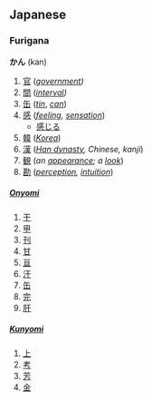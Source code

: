 == Japanese ==
=== Furigana ===
'''かん''' (kan)

# [[官]] (''[[government]])''
# [[間]] (''[[interval]])''
# [[缶]] (''[[tin]]'', ''[[can]]'')
# [[感]] (''[[feeling]], [[sensation]]'')
#* [[感じる]]
# [[韓]] (''[[Korea]]'')
# [[漢]] (''[[Han dynasty]], Chinese, kanji'')
# [[観]] (''an [[appearance]]; a [[look]]'')
# [[勘]] (''[[perception]], [[intuition]]'')
{{furistub}}

==== {{Kanji readings}} ====
===== [[Onyomi]] =====
# [[干]]
# [[甲]]
# [[刊]]
# [[甘]]
# [[亘]]
# [[汗]]
# [[缶]]
# [[完]]
# [[肝]]
{{onstub}}

===== [[Kunyomi]] =====
# [[上]]
# [[考]]
# [[芳]]
# [[金]]